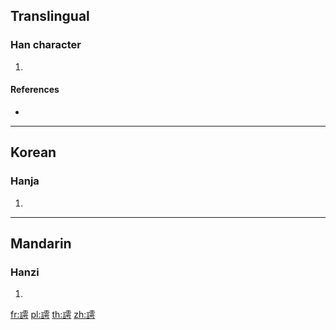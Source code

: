 {{character info/new}}
==Translingual==

===Han character===
{{Han char|rn=149|rad=言|as=11|sn=18|four=07627|canj=YRMBS}}

# {{defn|Han|sort=言11}}

====References====
* {{Han ref|kx=1177.030|dkj=35852|dj=1641.230|hdz=64012.020|uh=8B23|ud=35619|bh=F0DC|bd=61660}}

----

==Korean==

===Hanja===
{{ko-hanja|hangeul=우|eumhun=|rv=u|mr=u|y=wu}}

# {{defn|lang=ko|sort=言11}}

----

==Mandarin==

===Hanzi===
{{cmn-hanzi|pin=[[yú]] ([[yu2]])|wg=yü<sup>2</sup>}}

# {{defn|lang=cmn|sort=言11}}

[[fr:謣]]
[[pl:謣]]
[[th:謣]]
[[zh:謣]]
